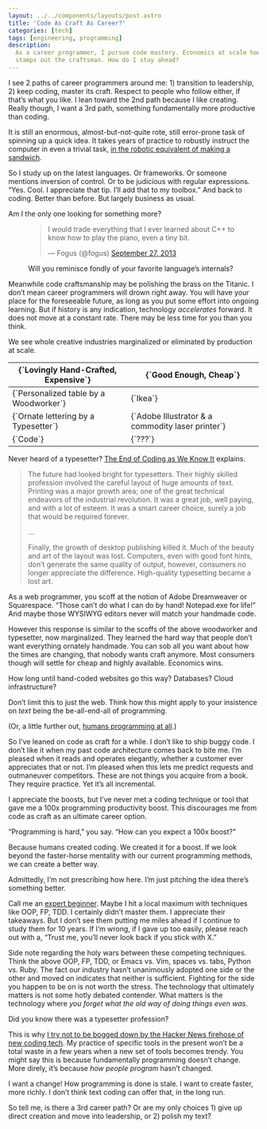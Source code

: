```yaml
---
layout: ../../components/layouts/post.astro
title: 'Code As Craft As Career?'
categories: [tech]
tags: [engineering, programming]
description:
  As a career programmer, I pursue code mastery. Economics at scale however
  stamps out the craftsman. How do I stay ahead?
---
```


I see 2 paths of career programmers around me: 1) transition to leadership, 2)
keep coding, master its craft. Respect to people who follow either, if that’s
what you like. I lean toward the 2nd path because I like creating. Really
though, I want a 3rd path, something fundamentally more productive than coding.

It is still an enormous, almost-but-not-quite rote, still error-prone task of
spinning up a quick idea. It takes years of practice to robustly instruct the
computer in even a trivial task, [in the robotic equivalent of making a
sandwich][Imperative thinking and the making of sandwiches].

So I study up on the latest languages. Or frameworks. Or someone mentions
inversion of control. Or to be judicious with regular expressions. “Yes. Cool. I
appreciate that tip. I’ll add that to my toolbox.” And back to coding. Better
than before. But largely business as usual.

Am I the only one looking for something more?

<figure>
  <blockquote class='twitter-tweet' lang='en'>
    <p>
      I would trade everything that I ever learned about C++ to know how to play
      the piano, even a tiny bit.
    </p>
    — Fogus (@fogus) <a href='https://twitter.com/fogus/statuses/383661140439363584'>September 27, 2013</a>
  </blockquote>
  <script
    async
    src='//platform.twitter.com/widgets.js'
    charSet='utf-8'
  ></script>
  <figcaption>
    Will you reminisce fondly of your favorite language’s internals?
  </figcaption>
</figure>

Meanwhile code craftsmanship may be polishing the brass on the Titanic. I don’t
mean career programmers will drown right away. You will have your place for the
foreseeable future, as long as you put some effort into ongoing learning. But if
history is any indication, technology _accelerates_ forward. It does not move at
a constant rate. There may be less time for you than you think.

We see whole creative industries marginalized or eliminated by production at
scale.

<table class='text-center'>
  <thead>
    <tr class='bg-gray-100'>
      <th class='border-b border-gray-500 px-4 py-2'>
        {`Lovingly Hand-Crafted, Expensive`}
      </th>
      <th class='border-b border-l border-gray-500 px-4 py-2'>
        {`Good Enough, Cheap`}
      </th>
    </tr>
  </thead>
  <tbody>
    <tr>
      <td class='border-b border-gray-500 px-4 py-2'>
        {`Personalized table by a Woodworker`}
      </td>
      <td class='border-b border-l border-gray-500 px-4 py-2'>{`Ikea`}</td>
    </tr>
    <tr>
      <td class='border-b border-gray-500 px-4 py-2'>
        {`Ornate lettering by a Typesetter`}
      </td>
      <td class='border-b border-l border-gray-500 px-4 py-2'>
        {`Adobe Illustrator & a commodity laser printer`}
      </td>
    </tr>
    <tr>
      <td class='border-gray-500 px-4 py-2'>{`Code`}</td>
      <td class='border-l border-gray-500 px-4 py-2'>{`???`}</td>
    </tr>
  </tbody>
</table>

Never heard of a typesetter? [The End of Coding as We Know It] explains.

> The future had looked bright for typesetters. Their highly skilled profession
> involved the careful layout of huge amounts of text. Printing was a major
> growth area; one of the great technical endeavors of the industrial
> revolution. It was a great job, well paying, and with a lot of esteem. It was
> a smart career choice, surely a job that would be required forever.
>
> …
>
> Finally, the growth of desktop publishing killed it. Much of the beauty and
> art of the layout was lost. Computers, even with good font hints, don’t
> generate the same quality of output, however, consumers no longer appreciate
> the difference. High-quality typesetting became a lost art.

As a web programmer, you scoff at the notion of Adobe Dreamweaver or
Squarespace. “Those can’t do what I can do by hand! Notepad.exe for life!” And
maybe those WYSIWYG editors never will match your handmade code.

However this response is similar to the scoffs of the above woodworker and
typesetter, now marginalized. They learned the hard way that people don’t want
everything ornately handmade. You can sob all you want about how the times are
changing, that nobody wants craft anymore. Most consumers though will settle for
cheap and highly available. Economics wins.

How long until hand-coded websites go this way? Databases? Cloud infrastructure?

Don’t limit this to just the web. Think how this might apply to your insistence
on _text_ being the be-all-end-all of programming.

(Or, a little further out, [humans programming at all][Humans Need Not Apply].)

So I’ve leaned on code as craft for a while. I don’t like to ship buggy code. I
don’t like it when my past code architecture comes back to bite me. I’m pleased
when it reads and operates elegantly, whether a customer ever appreciates that
or not. I’m pleased when this lets me predict requests and outmaneuver
competitors. These are not things you acquire from a book. They require
practice. Yet it’s all incremental.

I appreciate the boosts, but I’ve never met a coding technique or tool that gave
me a 100x programming productivity boost. This discourages me from code as craft
as an ultimate career option.

“Programming is hard,” you say. “How can you expect a 100x boost?”

Because humans created coding. We created it for a boost. If we look beyond the
faster-horse mentality with our current programming methods, we can create a
better way.

Admittedly, I’m not prescribing how here. I’m just pitching the idea there’s
something better.

Call me an [expert
beginner][How Developers Stop Learning: Rise of the Expert Beginner]. Maybe I
hit a local maximum with techniques like OOP, FP, TDD. I certainly didn’t master
them. I appreciate their takeaways. But I don’t see them putting me miles ahead
if I continue to study them for 10 years. If I’m wrong, if I gave up too easily,
please reach out with a, “Trust me, you’ll never look back if you stick with X.”

Side note regarding the holy wars between these competing techniques. Think the
above OOP, FP, TDD, or Emacs vs. Vim, spaces vs. tabs, Python vs. Ruby. The fact
our industry hasn’t unanimously adopted one side or the other and moved on
indicates that neither is sufficient. Fighting for the side you happen to be on
is not worth the stress. The technology that ultimately matters is not some
hotly debated contender. What matters is the technology where _you forget what
the old way of doing things even was_.

Did you know there was a typesetter profession?

This is why [I try not to be bogged down by the Hacker News firehose of new
coding tech][Ongoing Learning in Breadth & Depth]. My practice of specific tools
in the present won’t be a total waste in a few years when a new set of tools
becomes trendy. You might say this is because fundamentally programming doesn’t
change. More direly, it’s because _how people program_ hasn’t changed.

I want a change! How programming is done is stale. I want to create faster, more
richly. I don’t think text coding can offer that, in the long run.

So tell me, is there a 3rd career path? Or are my only choices 1) give up direct
creation and move into leadership, or 2) polish my text?

[Imperative thinking and the making of sandwiches]:
  http://www.lighttable.com/2014/07/18/imperative-thinking/
[The End of Coding as We Know It]:
  http://theprogrammersparadox.blogspot.ca/2009/04/end-of-coding-as-we-know-it.html
[Humans Need Not Apply]: https://www.youtube.com/watch?v=7Pq-S557XQU
[How Developers Stop Learning: Rise of the Expert Beginner]:
  http://www.daedtech.com/how-developers-stop-learning-rise-of-the-expert-beginner
[Ongoing Learning in Breadth & Depth]:
  /posts/ongoing-learning-in-breadth-&-depth/
